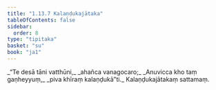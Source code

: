 ```yaml
---
title: "1.13.7 Kalaṇḍukajātaka"
tableOfContents: false
sidebar:
  order: 8
type: "tipitaka"
basket: "su"
book: "ja1"
---
```



<DynamicBreadcrumb />

<Division number="127" book="ja1" bookNo="22" page="29">

<Paragraph number="281" type="verses" book="ja1">
_“Te desā tāni vatthūni,_  
_ahañca vanagocaro;_  
_Anuvicca kho taṃ gaṇheyyuṃ,_  
_piva khīraṃ kalaṇḍukā”ti._  


</Paragraph>
</Division>

<Paragraph number="282" type="center" book="ja1">
Kalaṇḍukajātakaṃ sattamaṃ.
</Paragraph>